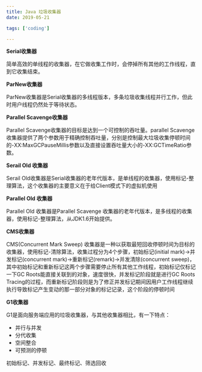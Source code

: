 ```yaml
---
title: Java 垃圾收集器
date: 2019-05-21

tags: ['coding']

---
```


**Serial收集器** 

简单高效的单线程的收集器，在它做收集工作时，会停掉所有其他的工作线程，直到它收集结束。 

**ParNew收集器** 

ParNew收集器是Serial收集器的多线程版本，多条垃圾收集线程并行工作，但此时用户线程仍然处于等待状态。 

**Parallel Scavenge收集器** 

Parallel Scavenge收集器的目标是达到一个可控制的吞吐量。parallel Scavenge 收集器提供了两个参数用于精确控制吞吐量，分别是控制最大垃圾收集停顿时间的-XX:MaxGCPauseMillis参数以及直接设置吞吐量大小的-XX:GCTimeRatio参数。 

**Serail Old 收集器**

Serail Old收集器是Serial收集器的老年代版本，是单线程的收集器，使用标记-整理算法，这个收集器的主要意义在于给Client模式下的虚拟机使用

**Parallel Old 收集器**

Parallel Old 收集器是Parallel Scavenge 收集器的老年代版本，是多线程的收集器，使用标记-整理算法，从JDK1.6开始提供。

**CMS收集器**

CMS(Concurrent Mark Sweep) 收集器是一种以获取最短回收停顿时间为目标的收集器，使用标记-清除算法，收集过程分为4个步骤，初始标记(initial mark)->并发标记(concurrent mark)->重新标记(remark)->并发清除(concurrent sweep)，其中初始标记和重新标记这两个步骤需要停止所有其他工作线程，初始标记仅标记一下GC Roots能直接关联到的对象，速度很快，并发标记阶段就是进行GC Roots Tracing的过程，而重新标记阶段则是为了修正并发标记期间因用户工作线程继续执行导致标记产生变动的那一部分对象的标记记录，这个阶段的停顿时间

**G1收集器**

G1是面向服务端应用的垃圾收集器，与其他收集器相比，有一下特点：

- 并行与并发
- 分代收集
- 空间整合
- 可预测的停顿

初始标记、并发标记、最终标记、筛选回收